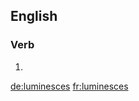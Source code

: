 ==English==

===Verb===
{{head|en}}

# {{en-third-person singular of|luminesce}}

[[de:luminesces]]
[[fr:luminesces]]